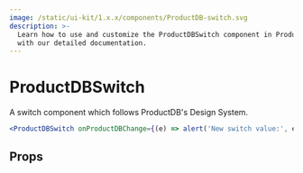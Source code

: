 ```yaml
---
image: /static/ui-kit/1.x.x/components/ProductDB-switch.svg
description: >-
  Learn how to use and customize the ProductDBSwitch component in ProductDB's React UI Kit
  with our detailed documentation.
---
```


# ProductDBSwitch

A switch component which follows ProductDB's Design System.

```jsx live
<ProductDBSwitch onProductDBChange={(e) => alert('New switch value:', e.detail)} />
```

## Props

<PropsTable of="ProductDB-switch" />

<head>
  <title>React UI Kit ProductDBSwitch</title>
</head>
